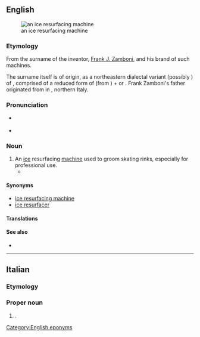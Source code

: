 {{also|zamboni}}
==English==
[[File:Zamboni.jpg|thumb|an ice resurfacing machine]]

===Etymology===
From the surname of the inventor, [[w:Frank Zamboni|Frank J. Zamboni]], and his brand of such machines.

{{trademark erosion|en|Zamboni|[http://www.zamboni.com/copyright.html#trademark Frank J. Zamboni & Co. Inc.]}}

The surname itself is of {{der|en|it|-}} origin, as a northeastern dialectal variant (possibly {{der|en|vec|-}}) of {{m|it|Giambono}}, comprised of a reduced form of {{m|it|Gianni}} (from {{m|it|Giovanni||John}}) + {{m|it|Bono}} or {{m|it|buono||good}}. Frank Zamboni's father originated from {{w|Arsio}} in {{w|Trentino}}, northern Italy.

===Pronunciation===
* {{a|UK}} {{IPA|en|/zæmˈbəʊ.ni/}}
* {{rhymes|en|əʊni|s=3}}

===Noun===
{{en-noun}}

# An [[ice]] resurfacing [[machine]] used to groom skating rinks, especially for professional use.
#* {{seeCites|en}}

====Synonyms====
* [[ice resurfacing machine]]
* [[ice resurfacer]]

====Translations====
{{trans-see|ice resurfacer}}

====See also====
* {{pedia}}

[[Category:English eponyms]]

----

==Italian==
{{wikipedia|lang=it}}

===Etymology===
{{rfe|it}}

===Proper noun===
{{it-proper noun}}

# {{surname|it}}.